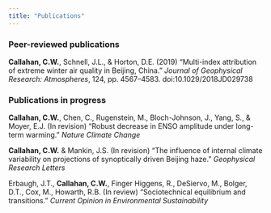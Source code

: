 ```yaml
---
title: "Publications"
---
```


### Peer-reviewed publications

**Callahan, C.W.**, Schnell, J.L., & Horton, D.E. (2019) “Multi-index attribution of extreme winter air quality in Beijing, China.” *Journal of Geophysical Research: Atmospheres*, 124, pp. 4567–4583. doi:10.1029/2018JD029738

### Publications in progress

**Callahan, C.W.**, Chen, C., Rugenstein, M., Bloch-Johnson, J., Yang, S., & Moyer, E.J. (In revision) “Robust decrease in ENSO amplitude under long-term warming.” *Nature Climate Change*

**Callahan, C.W.** & Mankin, J.S. (In revision) “The influence of internal climate variability on projections of synoptically driven Beijing haze.” *Geophysical Research Letters*

Erbaugh, J.T., **Callahan, C.W.**, Finger Higgens, R., DeSiervo, M., Bolger, D.T., Cox, M., Howarth, R.B. (In review) “Sociotechnical equilibrium and transitions.” *Current Opinion in Environmental Sustainability*